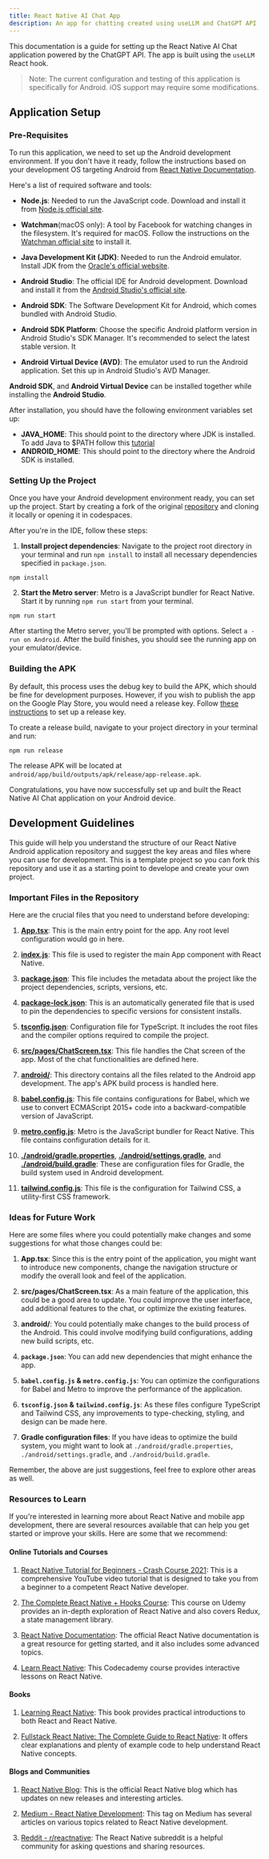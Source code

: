 ```yaml
---
title: React Native AI Chat App
description: An app for chatting created using useLLM and ChatGPT API
---
```


This documentation is a guide for setting up the React Native AI Chat application
powered by the ChatGPT API. The app is built using the `useLLM` React hook.

> Note: The current configuration and testing of this application is specifically
> for Android. iOS support may require some modifications.

## Application Setup

### Pre-Requisites

To run this application, we need to set up the Android development environment.
If you don't have it ready, follow the instructions based on your development OS
targeting Android from [React Native Documentation](https://reactnative.dev/docs/environment-setup?os=macos&platform=android&guide=native).

Here's a list of required software and tools:

- **Node.js**: Needed to run the JavaScript code. Download
  and install it from [Node.js official site](https://nodejs.org/en/download/).

- **Watchman**(macOS only): A tool by Facebook for watching changes
  in the filesystem. It's required for macOS. Follow
  the instructions on the [Watchman official site](https://facebook.github.io/watchman/docs/install) to install it.

- **Java Development Kit (JDK)**: Needed to run the Android emulator.
  Install JDK from the [Oracle's official website](https://www.oracle.com/java/technologies/javase-jdk11-downloads.html).

- **Android Studio**: The official IDE for Android development. Download and install it from the [Android Studio's official site](https://developer.android.com/studio).

- **Android SDK**: The Software Development Kit for Android, which comes bundled with Android Studio.

- **Android SDK Platform**: Choose the specific Android platform version in Android Studio's SDK Manager.
  It's recommended to select the latest stable version. It

- **Android Virtual Device (AVD)**: The emulator used to run the Android application. Set this up in Android Studio's AVD Manager.

**Android SDK**, and **Android Virtual Device** can be installed together
while installing the **Android Studio**.

After installation, you should have the following environment variables set up:

- **JAVA_HOME**: This should point to the directory where JDK is installed. To add
  Java to $PATH follow this [tutorial](https://www.scaler.com/topics/java/setup-java-home-and-ide-on-mac-os/)
- **ANDROID_HOME**: This should point to the directory where the Android SDK is installed.

### Setting Up the Project

Once you have your Android development environment ready, you can set up the project.
Start by creating a fork of the original [repository](https://github.com/usellm/example-react-native-app) and
cloning it locally or opening it in codespaces.

After you're in the IDE, follow these steps:

1. **Install project dependencies**: Navigate to the project root directory in your
   terminal and run `npm install` to install all necessary dependencies specified in `package.json`.

```shell
npm install
```

2. **Start the Metro server**: Metro is a JavaScript bundler for React Native.
   Start it by running `npm run start` from your terminal.

```shell
npm run start
```

After starting the Metro server, you'll be prompted with options. Select `a - run on Android`.
After the build finishes, you should see the running app on your emulator/device.

### Building the APK

By default, this process uses the debug key to build the APK, which should be fine for development purposes. However, if you wish to publish the app on the Google Play Store, you would need a release key. Follow [these instructions](https://developer.android.com/studio/publish/app-signing#generate-key) to set up a release key.

To create a release build, navigate to your project directory in your terminal and run:

```shell
npm run release
```

The release APK will be located at `android/app/build/outputs/apk/release/app-release.apk`.

Congratulations, you have now successfully set up and built the React Native AI Chat application on your Android device.

## Development Guidelines

This guide will help you understand the structure of our React Native Android application
repository and suggest the key areas and files where you can use for development.
This is a template project so you can fork this repository and use it as a starting point
to develope and create your own project.

### Important Files in the Repository

Here are the crucial files that you need to understand before developing:

1. **[App.tsx](https://github.com/usellm/example-react-native-app/blob/main/App.tsx)**: This is the main entry point for the app. Any root level configuration would go in here.

2. **[index.js](https://github.com/usellm/example-react-native-app/blob/main/index.js)**: This file is used to register the main App component with React Native.

3. **[package.json](https://github.com/usellm/example-react-native-app/blob/main/package.json)**: This file includes the metadata about the project like the project dependencies, scripts, versions, etc.

4. **[package-lock.json](https://github.com/usellm/example-react-native-app/blob/main/package-lock.json)**: This is an automatically generated file that is used to pin the dependencies to specific versions for consistent installs.

5. **[tsconfig.json](https://github.com/usellm/example-react-native-app/blob/main/tsconfig.json)**: Configuration file for TypeScript. It includes the root files and the compiler options required to compile the project.

6. **[src/pages/ChatScreen.tsx](https://github.com/usellm/example-react-native-app/blob/main/src/pages/ChatScreen.tsx)**: This file handles the Chat screen of the app. Most of the chat functionalities are defined here.

7. **[android/](https://github.com/usellm/example-react-native-app/tree/main/android)**: This directory contains all the files related to the Android app development. The app's APK build process is handled here.

8. **[babel.config.js](https://github.com/usellm/example-react-native-app/blob/main/babel.config.js)**: This file contains configurations for Babel, which we use to convert ECMAScript 2015+ code into a
   backward-compatible version of JavaScript.

9. **[metro.config.js](https://github.com/usellm/example-react-native-app/blob/main/metro.config.js)**: Metro is the JavaScript bundler for React Native. This file contains configuration details for it.

10. **[./android/gradle.properties](https://github.com/usellm/example-react-native-app/blob/main/android/gradle.properties)**, **[./android/settings.gradle](https://github.com/usellm/example-react-native-app/blob/main/android/settings.gradle)**, and **[./android/build.gradle](https://github.com/usellm/example-react-native-app/blob/main/android/build.gradle)**: These are configuration files for Gradle,
    the build system used in Android development.

11. **[tailwind.config.js](https://github.com/usellm/example-react-native-app/blob/main/tailwind.config.js)**: This file is the configuration for Tailwind CSS, a utility-first CSS framework.

### Ideas for Future Work

Here are some files where you could potentially make changes and some suggestions for what those changes could be:

1. **App.tsx**: Since this is the entry point of the application, you might want to introduce new components,
   change the navigation structure or modify the overall look and feel of the application.

2. **src/pages/ChatScreen.tsx**: As a main feature of the application, this could be a good area to update.
   You could improve the user interface, add additional features to the chat, or optimize the existing features.

3. **android/**: You could potentially make changes to the build process of the Android.
   This could involve modifying build configurations, adding new build scripts, etc.

4. **`package.json`**: You can add new dependencies that might enhance the app.

5. **`babel.config.js` & `metro.config.js`**: You can optimize the configurations for Babel and Metro to
   improve the performance of the application.

6. **`tsconfig.json` & `tailwind.config.js`**: As these files configure TypeScript and Tailwind CSS, any
   improvements to type-checking, styling, and design can be made here.

7. **Gradle configuration files**: If you have ideas to optimize the build system, you might want to look
   at `./android/gradle.properties`, `./android/settings.gradle`, and `./android/build.gradle`.

Remember, the above are just suggestions, feel free to explore other areas as well.

### Resources to Learn

If you're interested in learning more about React Native and mobile app development, there are several resources available that can help you get started or improve your skills. Here are some that we recommend:

#### Online Tutorials and Courses

1. [React Native Tutorial for Beginners - Crash Course 2021](https://www.youtube.com/watch?v=qSRrxpdMpVc): This is a comprehensive YouTube video tutorial that is designed to take you from a beginner to a competent React Native developer.

2. [The Complete React Native + Hooks Course](https://www.udemy.com/course/the-complete-react-native-and-redux-course/): This course on Udemy provides an in-depth exploration of React Native and also covers Redux, a state management library.

3. [React Native Documentation](https://reactnative.dev/docs/getting-started): The official React Native documentation is a great resource for getting started, and it also includes some advanced topics.

4. [Learn React Native](https://www.codecademy.com/learn/learn-react-native): This Codecademy course provides interactive lessons on React Native.

#### Books

1. [Learning React Native](https://www.oreilly.com/library/view/learning-react-native/9781491929049/): This book provides practical introductions to both React and React Native.

2. [Fullstack React Native: The Complete Guide to React Native](https://www.newline.co/fullstack-react-native/): It offers clear explanations and plenty of example code to help understand React Native concepts.

#### Blogs and Communities

1. [React Native Blog](https://reactnative.dev/blog): This is the official React Native blog which has updates on new releases and interesting articles.

2. [Medium - React Native Development](https://medium.com/tag/react-native): This tag on Medium has several articles on various topics related to React Native development.

3. [Reddit - r/reactnative](https://www.reddit.com/r/reactnative/): The React Native subreddit is a helpful community for asking questions and sharing resources.
